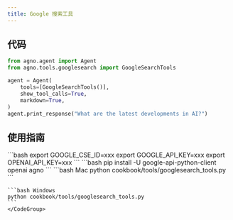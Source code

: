 ```yaml
---
title: Google 搜索工具
---
```

## 代码

```python cookbook/tools/googlesearch_tools.py
from agno.agent import Agent
from agno.tools.googlesearch import GoogleSearchTools

agent = Agent(
    tools=[GoogleSearchTools()],
    show_tool_calls=True,
    markdown=True,
)
agent.print_response("What are the latest developments in AI?")
```

## 使用指南

<Steps>
  <Snippet file="create-venv-step.mdx" />

  <Step title="设置您的 API 凭证">
    ```bash
    export GOOGLE_CSE_ID=xxx
    export GOOGLE_API_KEY=xxx
    export OPENAI_API_KEY=xxx 
    ```
  </Step>

  <Step title="安装库">
    ```bash
    pip install -U google-api-python-client openai agno
    ```
  </Step>

  <Step title="运行智能体">
    <CodeGroup>
    ```bash Mac
    python cookbook/tools/googlesearch_tools.py
    ```

    ```bash Windows
    python cookbook/tools/googlesearch_tools.py
    ```
    </CodeGroup>
  </Step>
</Steps>